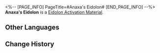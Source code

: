 <%-- [PAGE_INFO]
PageTitle=#Anaxa's Eidolon#
[END_PAGE_INFO] --%>
{{Item Infobox
|id          = 11405
|image       = Item Anaxa's Eidolon.png{{subst:void|<!--$UPLOAD:<<SpriteOutput/ItemFigures/11003.png>-<Item Anaxa's Eidolon.png>-<Item Icons>>-->}}
|type        = Eidolon Activation Material
|invCategory = 
|rarity      = 5
|effect      = 
|description = Material for raising Anaxa's Eidolon Level.
}}
'''Anaxa's Eidolon''' is a [[Eidolon Activation Material]].

==Other Languages==
{{Other Languages
|en   = Anaxa's Eidolon
|zhs  = 【那刻夏】的星魂
|zht  = 【那刻夏】的星魂
|ja   = 「アナイクス」の星魂
|ko   = [아낙사]의 성혼
|es   = Eidolon de Anaxa
|fr   = Eidolon d'Anaxa
|ru   = Эйдолон Анаксы
|th   = Eidolon ของ Anaxa
|vi   = Tinh Hồn Của Anaxa
|de   = Anaxas Eidolon
|id   = Anaxa's Eidolon
|pt   = Eidolon de Anaxa
}}

==Change History==
{{Change History|3.2}}